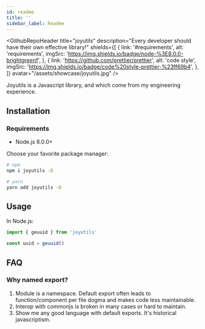 ```yaml
---
id: readme
title: ''
sidebar_label: Readme
---
```



<GithubRepoHeader
  title="joyutils"
  description="Every developer should have their own effective library!"
  shields={[
    {
      link: '#requirements',
      alt: 'requirements',
      imgSrc: 'https://img.shields.io/badge/node-%3E8.0.0-brightgreenf',
    },
    {
      link: 'https://github.com/prettier/prettier',
      alt: 'code style',
      imgSrc: 'https://img.shields.io/badge/code%20style-prettier-%23ff69b4',
    },
  ]}
  avatar="/assets/showcase/joyutils.jpg"
/>

<!-- -->

Joyutils is a Javascript library, and which come from my engineering experience.

## Installation

### Requirements

- Node.js 8.0.0+

Choose your favorite package manager:

```bash
# npm
npm i joyutils -D

# yarn
yarn add joyutils -D
```

## Usage

In Node.js:

```js
import { geuuid } from 'joyutils'

const uuid = geuuid()
```

## FAQ

### Why named export?

1. Module is a namespace. Default export often leads to function/component per file dogma and makes code less maintainable.
2. Interop with commonjs is broken in many cases or hard to maintain.
3. Show me any good language with default exports. It's historical javascriptism.
